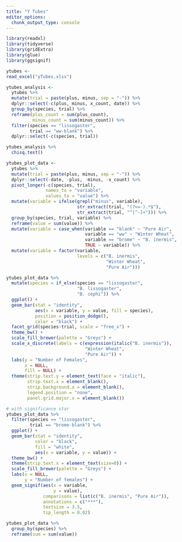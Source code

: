 ```yaml
---
title: "Y Tubes"
editor_options: 
  chunk_output_type: console
---
```



```r
library(readxl)
library(tidyverse)
library(gridExtra)
library(glue)
library(ggsignif)
```

```r
ytubes <-
read_excel("yTubes.xlsx")

ytubes_analysis <-
  ytubes %>%
  mutate(trial = paste(plus, minus, sep = "-")) %>%
  dplyr::select(-c(plus, minus, x_count, date)) %>%
  group_by(species, trial) %>%
  reframe(plus_count = sum(plus_count),
          minus_count = sum(minus_count)) %>%
  filter(species == "lissogaster",
         trial == "ww-blank") %>%
  dplyr::select(-c(species, trial))

ytubes_analysis %>%
  chisq.test()

ytubes_plot_data <-
  ytubes %>%
  mutate(trial = paste(plus, minus, sep = "-")) %>%
  dplyr::select(-date, -plus, -minus, -x_count) %>%
  pivot_longer(-c(species, trial),
               names_to = "variable",
               values_to = "value") %>%
  mutate(variable = ifelse(grepl("minus", variable),
                           str_extract(trial, "(?<=-).*$"),
                           str_extract(trial, "^[^-]+"))) %>%
  group_by(species, trial, variable) %>%
  reframe(value = sum(value)) %>%
  mutate(variable = case_when(variable == "blank" ~ "Pure Air",
                              variable == "ww" ~ "Winter Wheat",
                              variable == "brome" ~ "B. inermis",
                              TRUE ~ variable)) %>%
  mutate(variable = factor(variable, 
                           levels = c("B. inermis", 
                                      "Winter Wheat", 
                                      "Pure Air"))) 
```


```r
ytubes_plot_data %>%
  mutate(species = if_else(species == "lissogaster",
                           "B. lissogaster",
                           "B. cephi")) %>%
  ggplot() +
  geom_bar(stat = "identity",
           aes(x = variable, y = value, fill = species),
           position = position_dodge(),
           color = "black") +
  facet_grid(species~trial, scale = "free_x") +
  theme_bw() +
  scale_fill_brewer(palette = "Greys") +
  scale_x_discrete(labels = c(expression(italic("B. inermis")),
                              "Winter Wheat",
                              "Pure Air")) +
  labs(y = "Number of Females",
       x = NULL,
       fill = NULL) +
  theme(strip.text.y = element_text(face = "italic"),
        strip.text.x = element_blank(),
        strip.background.x = element_blank(),
        legend.position = "none",
        panel.grid.major.x = element_blank())
```



```r
# with significance star
ytubes_plot_data %>%
  filter(species == "lissogaster",
         trial == "brome-blank") %>%
  ggplot() +
  geom_bar(stat = "identity",
           color = "black",
           fill = "white",
           aes(x = variable, y = value)) +
  theme_bw() +
  theme(strip.text.x = element_text(size=0)) +
  scale_fill_brewer(palette = "Greys") +
  labs(x = NULL,
       y = "Number of females") +
  geom_signif(aes(x = variable, 
                  y = value),
              comparisons = list(c("B. inermis", "Pure Air")), 
              annotations = c("***"), 
              textsize = 3.5, 
              tip_length = 0.02)

```


```r
ytubes_plot_data %>%
  group_by(species) %>%
  reframe(sum = sum(value))
```


